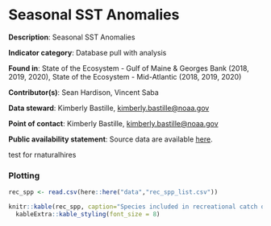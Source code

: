 # Seasonal SST Anomalies

**Description**: Seasonal SST Anomalies

**Indicator category**: Database pull with analysis

**Found in**: State of the Ecosystem - Gulf of Maine & Georges Bank (2018, 2019, 2020), State of the Ecosystem - Mid-Atlantic (2018, 2019, 2020)

**Contributor(s)**: Sean Hardison, Vincent Saba
  
**Data steward**: Kimberly Bastille, <kimberly.bastille@noaa.gov>
  
**Point of contact**: Kimberly Bastille, <kimberly.bastille@noaa.gov>
  
**Public availability statement**: Source data are available [here](https://www.esrl.noaa.gov/psd/data/gridded/data.noaa.oisst.v2.highres.html).


test for rnaturalhires

### Plotting


```{r rec-groups, eval = T, echo = F}

rec_spp <- read.csv(here::here("data","rec_spp_list.csv")) 

knitr::kable(rec_spp, caption="Species included in recreational catch diversity analysis.") %>%
  kableExtra::kable_styling(font_size = 8)
```
